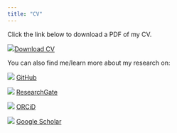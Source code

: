 ```yaml
---
title: "CV"
---
```


Click the link below to download a PDF of my CV.

<img src="./images/cv.png"><a href="Farrell_CV_20210517.pdf#" class="download" title="Farrell_CV_17May2021">Download CV</a>			

You can also find me/learn more about my research on:  

<img src="./images/github.png">  [GitHub](https://github.com/farrellkj2)   

<img src="./images/RG.png"> [ResearchGate](https://www.researchgate.net/profile/Kaitlin_Farrell)         

<img src="./images/orcid.png"> [ORCiD](https://orcid.org/0000-0002-4709-7749)  

<img src="./images/gschol.png"> [Google Scholar](https://scholar.google.com/citations?user=3fofYzcAAAAJ&hl=en)   

